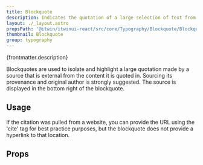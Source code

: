 ```yaml
---
title: Blockquote
description: Indicates the quotation of a large selection of text from another source.
layout: ./_layout.astro
propsPath: '@itwin/itwinui-react/src/core/Typography/Blockquote/Blockquote.tsx'
thumbnail: Blockquote
group: typography
---
```



<p>{frontmatter.description}</p>

<LiveExample src='Blockquote.main.tsx'>
  <AllExamples.BlockquoteMainExample client:load />
</LiveExample>

Blockquotes are used to isolate and highlight a large quotation made by a source that is external from the content it is quoted in. Sourcing its provenance and original author is strongly suggested. The source is displayed in the bottom right of the blockquote.

## Usage

<LiveExample src='Blockquote.footer.tsx'>
  <AllExamples.BlockquoteFooterExample client:load />
</LiveExample>

If the citation was pulled from a website, you can provide the URL using the 'cite' tag for best practice purposes, but the blockquote does not provide a hyperlink to that location.


## Props

<PropsTable path={frontmatter.propsPath} />
